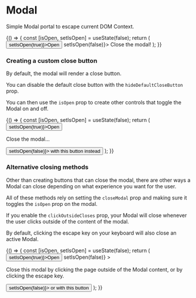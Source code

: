 
<Meta title="Core|Molecules/Modal" component={Modal} />

# Modal

Simple Modal portal to escape current DOM Context.

<Preview>
  <Story name="Modal">
    {() => {
      const [isOpen, setIsOpen] = useState(false);
      return (
        <React.Fragment>
          <Button onClick={() => setIsOpen(true)}>Open</Button>
          <Modal isOpen={isOpen} closeModal={() => setIsOpen(false)}>
            Close the modal!
          </Modal>
        </React.Fragment>
      );
    }}
  </Story>
</Preview>

<Props of={Modal} />

### Creating a custom close button

By default, the modal will render a close button.

You can disable the default close button with the `hideDefaultCloseButton` prop.

You can then use the `isOpen` prop to create other controls that toggle the Modal on and off.

<Preview>
  <Story name="Without Close Default">
    {() => {
      const [isOpen, setIsOpen] = useState(false);
      return (
        <React.Fragment>
          <Button onClick={() => setIsOpen(true)}>Open</Button>
          <Modal isOpen={isOpen} hideDefaultCloseButton>
            <p>Close the modal...</p>
            <Button block onClick={() => setIsOpen(false)}>
              with this button instead
            </Button>
          </Modal>
        </React.Fragment>
      );
    }}
  </Story>
</Preview>

### Alternative closing methods

Other than creating buttons that can close the modal, there are other ways a Modal can close depending on what experience you want for the user.

All of these methods rely on setting the `closeModal` prop and making sure it toggles the `isOpen` prop on the modal.

If you enable the `clickOutsideCloses` prop, your Modal will close whenever the user clicks outside of the content of the modal.

By default, clicking the escape key on your keyboard will also close an active Modal.

<Preview>
  <Story name="Clicking Outside">
    {() => {
      const [isOpen, setIsOpen] = useState(false);
      return (
        <React.Fragment>
          <Button onClick={() => setIsOpen(true)}>Open</Button>
          <Modal
            isOpen={isOpen}
            hideDefaultCloseButton
            clickOutsideCloses
            closeModal={() => setIsOpen(false)}
          >
            <p>
              Close this modal by clicking the page outside of the Modal
              content, or by clicking the escape key.
            </p>
            <Button block onClick={() => setIsOpen(false)}>
              or with this button
            </Button>
          </Modal>
        </React.Fragment>
      );
    }}
  </Story>
</Preview>
